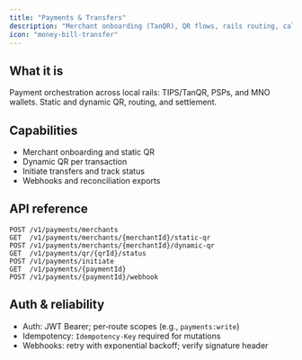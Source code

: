 ```yaml
---
title: "Payments & Transfers"
description: "Merchant onboarding (TanQR), QR flows, rails routing, callbacks, and reconciliation."
icon: "money-bill-transfer"
---
```


## What it is

Payment orchestration across local rails: TIPS/TanQR, PSPs, and MNO wallets. Static and dynamic QR, routing, and settlement.

## Capabilities

- Merchant onboarding and static QR
- Dynamic QR per transaction
- Initiate transfers and track status
- Webhooks and reconciliation exports

## API reference

```http
POST /v1/payments/merchants
GET  /v1/payments/merchants/{merchantId}/static-qr
POST /v1/payments/merchants/{merchantId}/dynamic-qr
GET  /v1/payments/qr/{qrId}/status
POST /v1/payments/initiate
GET  /v1/payments/{paymentId}
POST /v1/payments/{paymentId}/webhook
```

## Auth & reliability

- Auth: JWT Bearer; per‑route scopes (e.g., `payments:write`)
- Idempotency: `Idempotency-Key` required for mutations
- Webhooks: retry with exponential backoff; verify signature header

